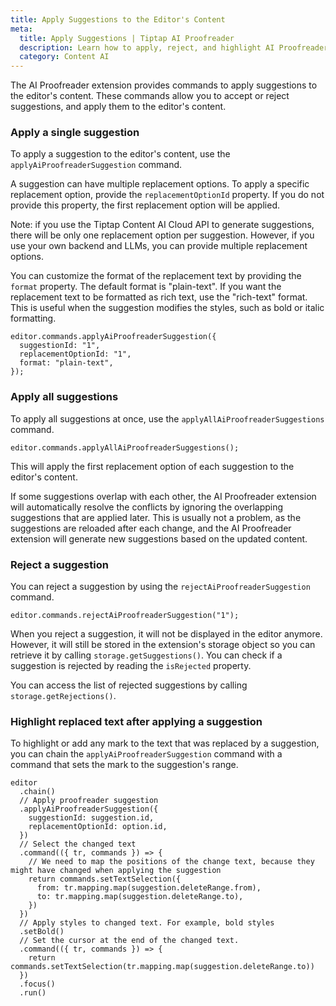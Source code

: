 ```yaml
---
title: Apply Suggestions to the Editor's Content
meta:
  title: Apply Suggestions | Tiptap AI Proofreader
  description: Learn how to apply, reject, and highlight AI Proofreader suggestions in your Tiptap editor.
  category: Content AI
---
```


The AI Proofreader extension provides commands to apply suggestions to the editor's content. These commands allow you to accept or reject suggestions, and apply them to the editor's content.

### Apply a single suggestion

To apply a suggestion to the editor's content, use the `applyAiProofreaderSuggestion` command.

A suggestion can have multiple replacement options. To apply a specific replacement option, provide the `replacementOptionId` property. If you do not provide this property, the first replacement option will be applied.

Note: if you use the Tiptap Content AI Cloud API to generate suggestions, there will be only one replacement option per suggestion. However, if you use your own backend and LLMs, you can provide multiple replacement options.

You can customize the format of the replacement text by providing the `format` property. The default format is "plain-text". If you want the replacement text to be formatted as rich text, use the "rich-text" format. This is useful when the suggestion modifies the styles, such as bold or italic formatting.

```
editor.commands.applyAiProofreaderSuggestion({
  suggestionId: "1",
  replacementOptionId: "1",
  format: "plain-text",
});

```

### Apply all suggestions

To apply all suggestions at once, use the `applyAllAiProofreaderSuggestions` command.

```
editor.commands.applyAllAiProofreaderSuggestions();

```

This will apply the first replacement option of each suggestion to the editor's content.

If some suggestions overlap with each other, the AI Proofreader extension will automatically resolve the conflicts by ignoring the overlapping suggestions that are applied later. This is usually not a problem, as the suggestions are reloaded after each change, and the AI Proofreader extension will generate new suggestions based on the updated content.

### Reject a suggestion

You can reject a suggestion by using the `rejectAiProofreaderSuggestion` command.

```
editor.commands.rejectAiProofreaderSuggestion("1");

```

When you reject a suggestion, it will not be displayed in the editor anymore. However, it will still be stored in the extension's storage object so you can retrieve it by calling `storage.getSuggestions()`. You can check if a suggestion is rejected by reading the `isRejected` property.

You can access the list of rejected suggestions by calling `storage.getRejections()`.

### Highlight replaced text after applying a suggestion

To highlight or add any mark to the text that was replaced by a suggestion, you can chain the `applyAiProofreaderSuggestion` command with a command that sets the mark to the suggestion's range.

```tsx
editor
  .chain()
  // Apply proofreader suggestion
  .applyAiProofreaderSuggestion({
    suggestionId: suggestion.id,
    replacementOptionId: option.id,
  })
  // Select the changed text
  .command(({ tr, commands }) => {
    // We need to map the positions of the change text, because they might have changed when applying the suggestion
    return commands.setTextSelection({
      from: tr.mapping.map(suggestion.deleteRange.from),
      to: tr.mapping.map(suggestion.deleteRange.to),
    })
  })
  // Apply styles to changed text. For example, bold styles
  .setBold()
  // Set the cursor at the end of the changed text.
  .command(({ tr, commands }) => {
    return commands.setTextSelection(tr.mapping.map(suggestion.deleteRange.to))
  })
  .focus()
  .run()
```
